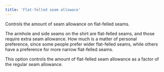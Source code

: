 ```yaml
---
title: 'Flat-felled seam allowace'
---
```


Controls the amount of seam allowance on flat-felled seams.

The armhole and side seams on the shirt are flat-felled seams, and those require extra seam allowance.
How much is a matter of personal preference, since some people prefer wider flat-felled seams,
while others have a preference for more narrow flat-felled seams.

This option controls the amount of flat-felled seam allowance as a factor of the regular seam allowance.
